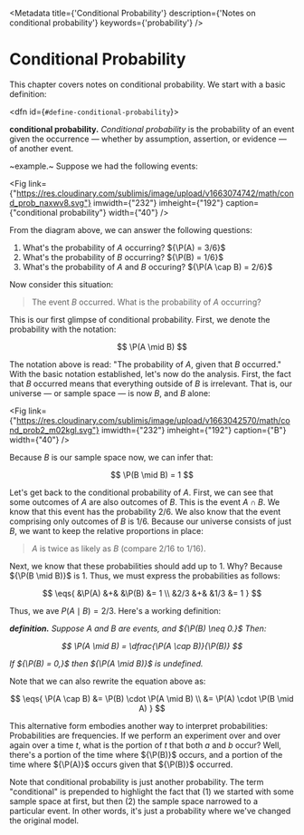 <Metadata
	title={'Conditional Probability'}
	description={'Notes on conditional probability'}
	keywords={'probability'}
/>

# Conditional Probability

This chapter covers notes on conditional probability. We start with a basic
definition:

<dfn id={`#define-conditional-probability`}>

__conditional probability.__ _Conditional probability_ is the probability of an
event given the occurrence — whether by assumption, assertion, or evidence — of
another event.

</dfn>

~example.~ Suppose we had the following events:

<Fig
link={"https://res.cloudinary.com/sublimis/image/upload/v1663074742/math/cond_prob_naxwv8.svg"}
imwidth={"232"} imheight={"192"} caption={"conditional probability"}
width={"40"} />

From the diagram above, we can answer the following questions:

1. What's the probability of ${A}$ occurring? ${\P(A) = 3/6}$
2. What's the probability of ${B}$ occurring? ${\P(B) = 1/6}$
3. What's the probability of ${A}$ and ${B}$ occuring? ${\P(A \cap B) = 2/6}$

Now consider this situation:

> The event ${B}$ occurred. What is the probability of ${A}$ occurring?

This is our first glimpse of conditional probability. First, we denote the
probability with the notation:

$$
	\P(A \mid B)
$$

The notation above is read: "The probability of ${A,}$ given that ${B}$
occurred." With the basic notation established, let's now do the analysis.
First, the fact that ${B}$ occurred means that everything outside of ${B}$ is
irrelevant. That is, our universe — or sample space — is now ${B,}$ and ${B}$
alone:

<Fig
link={"https://res.cloudinary.com/sublimis/image/upload/v1663042570/math/cond_prob2_m02kgl.svg"}
imwidth={"232"} imheight={"192"} caption={"B"} width={"40"} />

Because ${B}$ is our sample space now, we can infer that:

$$
	\P(B \mid B) = 1
$$

Let's get back to the conditional probability of ${A.}$ First, we can see that
some outcomes of ${A}$ are also outcomes of ${B.}$ This is the event ${A \cap
B.}$ We know that this event has the probability ${2/6.}$ We also know that the
event comprising only outcomes of ${B}$ is ${1/6.}$ Because our universe
consists of just ${B,}$ we want to keep the relative proportions in place:

> ${A}$ is twice as likely as ${B}$ (compare 2/16 to 1/16).

Next, we know that these probabilities should add up to 1. Why? Because ${\P(B
\mid B)}$ is 1. Thus, we must express the probabilities as follows:

$$
	\eqs{
		&\P(A) &+& &\P(B) &= 1 \\
		&2/3 &+& &1/3 &= 1
	}
$$

Thus, we ave ${P(A \mid B) = 2/3.}$ Here's a working definition:

<dfn>

__definition.__ Suppose ${A}$ and ${B}$ are events, and ${\P(B) \neq 0.}$ Then:

$$
	\P(A \mid B) = \dfrac{\P(A \cap B)}{\P(B)}
$$

If ${\P(B) = 0,}$ then ${\P(A \mid B)}$ is undefined.

</dfn>

Note that we can also rewrite the equation above as:

$$
	\eqs{
		\P(A \cap B) &= \P(B) \cdot \P(A \mid B) \\
		&= \P(A) \cdot \P(B \mid A)
	}
$$

This alternative form embodies another way to interpret probabilities:
Probabilities are frequencies. If we perform an experiment over and over again
over a time ${t,}$ what is the portion of ${t}$ that both ${a}$ and ${b}$ occur?
Well, there's a portion of the time where ${\P(B)}$ occurs, and a portion of the
time where ${\P(A)}$ occurs given that ${\P(B)}$ occurred.

Note that conditional probability is just another probability. The term
"conditional" is prepended to highlight the fact that (1) we started with some
sample space at first, but then (2) the sample space narrowed to a particular
event. In other words, it's just a probability where we've changed the original
model.